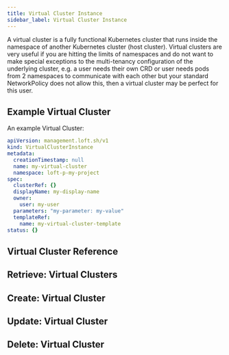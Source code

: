 ```yaml
---
title: Virtual Cluster Instance
sidebar_label: Virtual Cluster Instance
---
```



A virtual cluster is a fully functional Kubernetes cluster that runs inside the namespace of another Kubernetes cluster (host cluster). Virtual clusters are very useful if you are hitting the limits of namespaces and do not want to make special exceptions to the multi-tenancy configuration of the underlying cluster, e.g. a user needs their own CRD or user needs pods from 2 namespaces to communicate with each other but your standard NetworkPolicy does not allow this, then a virtual cluster may be perfect for this user.

## Example Virtual Cluster

An example Virtual Cluster:

```yaml
apiVersion: management.loft.sh/v1
kind: VirtualClusterInstance
metadata:
  creationTimestamp: null
  name: my-virtual-cluster
  namespace: loft-p-my-project
spec:
  clusterRef: {}
  displayName: my-display-name
  owner:
    user: my-user
  parameters: "my-parameter: my-value"
  templateRef:
    name: my-virtual-cluster-template
status: {}
```

## Virtual Cluster Reference

<Reference />

## Retrieve: Virtual Clusters

<Retrieve />

## Create: Virtual Cluster

<Create />

## Update: Virtual Cluster

<Update />

## Delete: Virtual Cluster

<Delete />
